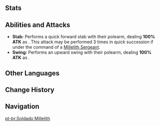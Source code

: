 {{Enemy Infobox
|image    = Enemy Millelith Soldier Icon.png
|type     = Quest Enemies
|group    = Millelith Soldiers
|family   = Other Human Factions
|faction  = Millelith
}}
{{Enemy Intro}}

==Stats==
{{Enemy Stats
|phys_res  = -20%
|hp_ratio  = 1.6
|hp_type   = 1
|atk_ratio = 1.6
}}

==Abilities and Attacks==
*'''Stab:''' Performs a quick forward stab with their polearm, dealing '''100% ATK''' as {{Color|Physical DMG}}. This attack may be performed 3 times in quick succession if under the command of a [[Millelith Sergeant]].
*'''Swing:''' Performs an upward swing with their polearm, dealing '''100% ATK''' as {{Color|Physical DMG}}.

==Other Languages==
{{Other Languages
|en      = Millelith Soldier
|zhs     = 千岩军士兵
|zhs_rm  = Qiānyánjūn Shìbīng
|zht     = 千岩軍士兵
|zht_rm  = Qiānyánjūn Shìbīng
|zh_tl   = Millelith Soldier
|ja      = 千岩軍兵士
|ja_rm   = Sengangun Heishi
|ja_tl   = Millelith Soldier
|ko      = 천암군 병사
|ko_rm   = Cheon'amgun Byeongsa
|ko_tl   = Millelith Soldier
|es      = Soldado de la Geoarmada
|es_tl   = Geoarmy Soldier
|fr      = Soldat des Millelithes
|fr_tl   = Millelith Soldier
|ru      = Солдат Миллелитов
|ru_tl   = Millelith Soldier
|th      = Millelith Soldier
|vi      = {{tt|Binh Sĩ|兵士}} {{tt|Thiên Nham Quân|千岩军}}
|vi_tl   = Millelith Soldier
|de      = Millelithensoldat
|de_tl   = Millelith Soldier
|id      = Prajurit Millelith
|id_tl   = Millelith Soldier
|pt      = Soldado Millelith
|pt_tl   = Millelith Soldier
}}

==Change History==
{{Change History|1.0}}

==Navigation==
{{Enemy Navbox|Special}}

[[pt-br:Soldado Millelith]]